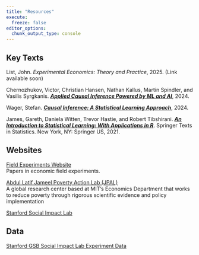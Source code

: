 ```yaml
---
title: "Resources"
execute: 
  freeze: false
editor_options: 
  chunk_output_type: console
---
```


## Key Texts

List, John. *Experimental Economics: Theory and Practice*, 2025. (Link available soon)

Chernozhukov, Victor, Christian Hansen, Nathan Kallus, Martin Spindler, and Vasilis Syrgkanis. [***Applied Causal Inference Powered by ML and AI***](https://causalml-book.org/), 2024.

Wager, Stefan. [***Causal Inference: A Statistical Learning Approach***](https://web.stanford.edu/~swager/causal_inf_book.pdf), 2024.

James, Gareth, Daniela Witten, Trevor Hastie, and Robert Tibshirani. [***An Introduction to Statistical Learning: With Applications in R***](https://doi.org/10.1007/978-1-0716-1418-1). Springer Texts in Statistics. New York, NY: Springer US, 2021. 

## Websites

[Field Experiments Website](http://www.fieldexperiments.com/)\
Papers in economic field experiments.

[Abdul Latif Jameel Poverty Action Lab (JPAL)](https://www.povertyactionlab.org/)\
A global research center based at MIT's Economics Department that works to reduce poverty through rigorous scientific evidence and policy implementation

[Stanford Social Impact Lab](https://www.gsb.stanford.edu/faculty-research/labs-initiatives/sil)

## Data

[Stanford GSB Social Impact Lab Experiment Data](https://github.com/gsbDBI/ExperimentData)